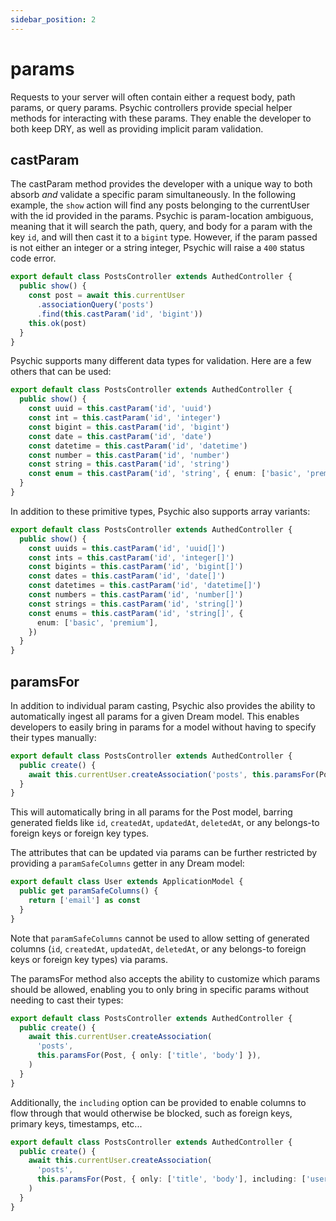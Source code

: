 ```yaml
---
sidebar_position: 2
---
```



# params

Requests to your server will often contain either a request body, path params, or query params. Psychic controllers provide special helper methods for interacting with these params. They enable the developer to both keep DRY, as well as providing implicit param validation.

## castParam

The castParam method provides the developer with a unique way to both absorb _and_ validate a specific param simultaneously. In the following example, the `show` action will find any posts belonging to the currentUser with the id provided in the params. Psychic is param-location ambiguous, meaning that it will search the path, query, and body for a param with the key `id`, and will then cast it to a `bigint` type. However, if the param passed is not either an integer or a string integer, Psychic will raise a `400` status code error.

```ts
export default class PostsController extends AuthedController {
  public show() {
    const post = await this.currentUser
      .associationQuery('posts')
      .find(this.castParam('id', 'bigint'))
    this.ok(post)
  }
}
```

Psychic supports many different data types for validation. Here are a few others that can be used:

```ts
export default class PostsController extends AuthedController {
  public show() {
    const uuid = this.castParam('id', 'uuid')
    const int = this.castParam('id', 'integer')
    const bigint = this.castParam('id', 'bigint')
    const date = this.castParam('id', 'date')
    const datetime = this.castParam('id', 'datetime')
    const number = this.castParam('id', 'number')
    const string = this.castParam('id', 'string')
    const enum = this.castParam('id', 'string', { enum: ['basic', 'premium']})
  }
}
```

In addition to these primitive types, Psychic also supports array variants:

```ts
export default class PostsController extends AuthedController {
  public show() {
    const uuids = this.castParam('id', 'uuid[]')
    const ints = this.castParam('id', 'integer[]')
    const bigints = this.castParam('id', 'bigint[]')
    const dates = this.castParam('id', 'date[]')
    const datetimes = this.castParam('id', 'datetime[]')
    const numbers = this.castParam('id', 'number[]')
    const strings = this.castParam('id', 'string[]')
    const enums = this.castParam('id', 'string[]', {
      enum: ['basic', 'premium'],
    })
  }
}
```

## paramsFor

In addition to individual param casting, Psychic also provides the ability to automatically ingest all params for a given Dream model. This enables developers to easily bring in params for a model without having to specify their types manually:

```ts
export default class PostsController extends AuthedController {
  public create() {
    await this.currentUser.createAssociation('posts', this.paramsFor(Post))
  }
}
```

This will automatically bring in all params for the Post model, barring generated fields like `id`, `createdAt`, `updatedAt`, `deletedAt`, or any belongs-to foreign keys or foreign key types.

The attributes that can be updated via params can be further restricted by providing a `paramSafeColumns` getter in any Dream model:

```ts
export default class User extends ApplicationModel {
  public get paramSafeColumns() {
    return ['email'] as const
  }
}
```

Note that `paramSafeColumns` cannot be used to allow setting of generated columns (`id`, `createdAt`, `updatedAt`, `deletedAt`, or any belongs-to foreign keys or foreign key types) via params.

The paramsFor method also accepts the ability to customize which params should be allowed, enabling you to only bring in specific params without needing to cast their types:

```ts
export default class PostsController extends AuthedController {
  public create() {
    await this.currentUser.createAssociation(
      'posts',
      this.paramsFor(Post, { only: ['title', 'body'] }),
    )
  }
}
```

Additionally, the `including` option can be provided to enable columns to flow through that would otherwise be blocked, such as foreign keys, primary keys, timestamps, etc...

```ts
export default class PostsController extends AuthedController {
  public create() {
    await this.currentUser.createAssociation(
      'posts',
      this.paramsFor(Post, { only: ['title', 'body'], including: ['userId'] }),
    )
  }
}
```
